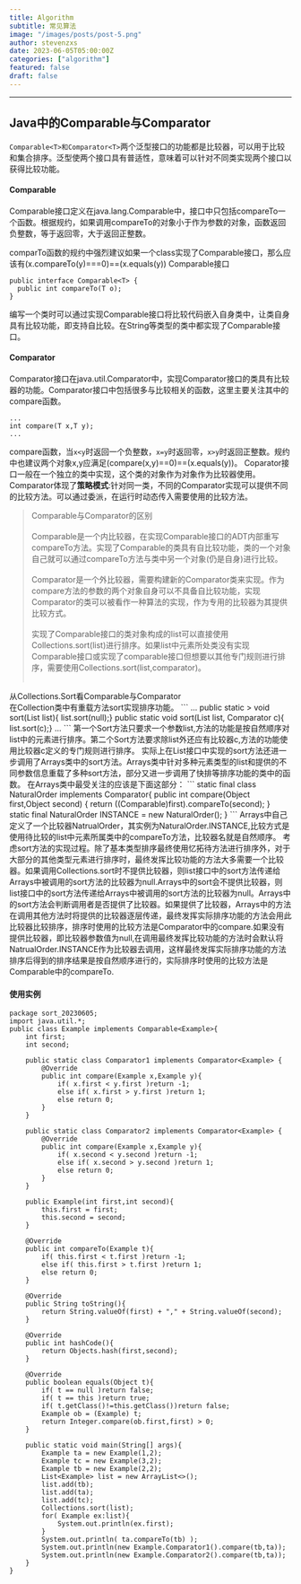 ```yaml
---
title: Algorithm
subtitle: 常见算法
image: "/images/posts/post-5.png"
author: stevenzxs
date: 2023-06-05T05:00:00Z
categories: ["algorithm"]
featured: false
draft: false
---
```

---
Java中的Comparable与Comparator
---
`Comparable<T>和Comparator<T>`两个泛型接口的功能都是比较器，可以用于比较和集合排序。泛型使两个接口具有普适性，意味着可以针对不同类实现两个接口以获得比较功能。
#### Comparable
Comparable接口定义在java.lang.Comparable中，接口中只包括compareTo一个函数。根据规约，如果调用compareTo的对象小于作为参数的对象，函数返回负整数，等于返回零，大于返回正整数。

comparTo函数的规约中强烈建议如果一个class实现了Comparable接口，那么应该有(x.compareTo(y)===0)==(x.equals(y))
Comparable接口
```
public interface Comparable<T> {
  public int compareTo(T o);
}
```
编写一个类时可以通过实现Comparable接口将比较代码嵌入自身类中，让类自身具有比较功能，即支持自比较。在String等类型的类中都实现了Comparable接口。
#### Comparator
Comparator接口在java.util.Comparator中，实现Comparator接口的类具有比较器的功能。Comparator接口中包括很多与比较相关的函数，这里主要关注其中的compare函数。
```
...
int compare(T x,T y);
...
```
compare函数，当`x<y`时返回一个负整数，`x=y`时返回零，`x>y`时返回正整数。规约中也建议两个对象x,y应满足(compare(x,y)==0)==(x.equals(y))。
Coparator接口一般在一个独立的类中实现，这个类的对象作为对象作为比较器使用。Comparator体现了**策略模式**:针对同一类，不同的Comparator实现可以提供不同的比较方法。可以通过委派，在运行时动态传入需要使用的比较方法。

<Blockquote name="Alexender Smith">
  Comparable与Comparator的区别<br /><br />
  Comparable是一个内比较器，在实现Comparable接口的ADT内部重写compareTo方法。实现了Comparable的类具有自比较功能，类的一个对象自己就可以通过compareTo方法与类中另一个对象(仍是自身)进行比较。<br /><br />
  Comparator是一个外比较器，需要构建新的Comparator类来实现。作为compare方法的参数的两个对象自身可以不具备自比较功能，实现Comparator的类可以被看作一种算法的实现，作为专用的比较器为其提供比较方式。<br /><br />
  实现了Comparable接口的类对象构成的list可以直接使用Collections.sort(list)进行排序。如果list中元素所处类没有实现Comparable接口或实现了comparable接口但想要以其他专门规则进行排序，需要使用Collections.sort(list,comparator)。<br /><br />
</Blockquote>
  从Collections.Sort看Comparable与Comparator<br />
  在Collection类中有重载方法sort实现排序功能。
  ```
  ...
  public static <T extends Comparable<? super T>> void sort(List<T> list){ list.sort(null);}
  public static <T> void sort(List<T> list, Comparator<? super T> c){ list.sort(c);}
  ...
  ```
  第一个Sort方法只要求一个参数list,方法的功能是按自然顺序对list中的元素进行排序。第二个Sort方法要求除list外还应有比较器c,方法的功能使用比较器c定义的专门规则进行排序。
  实际上在List接口中实现的sort方法还进一步调用了Arrays类中的sort方法。Arrays类中针对多种元素类型的list和提供的不同参数信息重载了多种sort方法，部分又进一步调用了快排等排序功能的类中的函数。
  在Arrays类中最受关注的应该是下面这部分：
  ```
  static final class NaturalOrder implements Comparator<Object>{
    public int compare(Object first,Object second) { return ((Comparable<Object>)first).compareTo(second); }
    static final NaturalOrder INSTANCE = new NaturalOrder();
  }
  ```
  Arrays中自己定义了一个比较器NatrualOrder，其实例为NaturalOrder.INSTANCE,比较方式是使用待比较的list中元素所属类中的compareTo方法，比较器名就是自然顺序。
  考虑sort方法的实现过程。除了基本类型排序最终使用忆拓待方法进行排序外，对于大部分的其他类型元素进行排序时，最终发挥比较功能的方法大多需要一个比较器。如果调用Collections.sort时不提供比较器，则list接口中的sort方法传递给Arrays中被调用的sort方法的比较器为null.Arrays中的sort会不提供比较器，则list接口中的sort方法传递给Arrays中被调用的sort方法的比较器为null。Arrays中的sort方法会判断调用者是否提供了比较器。如果提供了比较器，Arrays中的方法在调用其他方法时将提供的比较器逐层传递，最终发挥实际排序功能的方法会用此比较器比较排序，排序时使用的比较方法是Comparator中的compare.如果没有提供比较器，即比较器参数值为null,在调用最终发挥比较功能的方法时会默认将NatrualOrder.INSTANCE作为比较器去调用，这样最终发挥实际排序功能的方法排序后得到的排序结果是按自然顺序进行的，实际排序时使用的比较方法是Comparable中的compareTo.

#### 使用实例
```
package sort_20230605;
import java.util.*;
public class Example implements Comparable<Example>{
    int first;
    int second;

    public static class Comparator1 implements Comparator<Example> {
        @Override
        public int compare(Example x,Example y){
            if( x.first < y.first )return -1;
            else if( x.first > y.first )return 1;
            else return 0;
        }
    }

    public static class Comparator2 implements Comparator<Example> {
        @Override
        public int compare(Example x,Example y){
            if( x.second < y.second )return -1;
            else if( x.second > y.second )return 1;
            else return 0;
        }
    }

    public Example(int first,int second){
        this.first = first;
        this.second = second;
    }

    @Override
    public int compareTo(Example t){
        if( this.first < t.first )return -1;
        else if( this.first > t.first )return 1;
        else return 0;
    }

    @Override
    public String toString(){
        return String.valueOf(first) + "," + String.valueOf(second);
    }

    @Override
    public int hashCode(){
        return Objects.hash(first,second);
    }

    @Override
    public boolean equals(Object t){
        if( t == null )return false;
        if( t == this )return true;
        if( t.getClass()!=this.getClass())return false;
        Example ob = (Example) t;
        return Integer.compare(ob.first,first) > 0;
    }

    public static void main(String[] args){
        Example ta = new Example(1,2);
        Example tc = new Example(3,2);
        Example tb = new Example(2,2);
        List<Example> list = new ArrayList<>();
        list.add(tb);
        list.add(ta);
        list.add(tc);
        Collections.sort(list);
        for( Example ex:list){
            System.out.println(ex.first);
        }
        System.out.println( ta.compareTo(tb) );
        System.out.println(new Example.Comparator1().compare(tb,ta));
        System.out.println(new Example.Comparator2().compare(tb,ta));
    }
}
```


